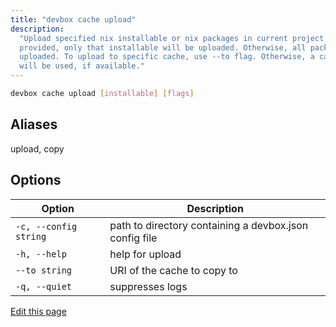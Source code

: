 ```yaml
---
title: "devbox cache upload"
description:
  "Upload specified nix installable or nix packages in current project to cache. If [installable] is
  provided, only that installable will be uploaded. Otherwise, all packages in the project will be
  uploaded. To upload to specific cache, use --to flag. Otherwise, a cache from the cache provider
  will be used, if available."
---
```


```bash
devbox cache upload [installable] [flags]
```

## Aliases[​](#aliases "Direct link to Aliases")

upload, copy

## Options[​](#options "Direct link to Options")

| Option                | Description                                            |
| --------------------- | ------------------------------------------------------ |
| `-c, --config string` | path to directory containing a devbox.json config file |
| `-h, --help`          | help for upload                                        |
| `--to string`         | URI of the cache to copy to                            |
| `-q, --quiet`         | suppresses logs                                        |

[Edit this page](https://github.com/jetify-com/devbox/tree/main/docs/app/docs/cli_reference/devbox_cache_upload.md)
